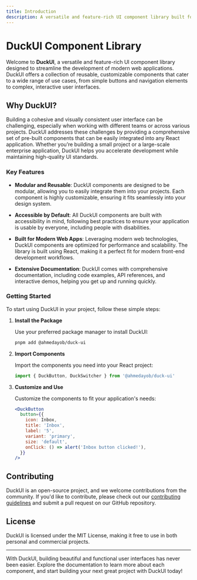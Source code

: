 ```yaml
---
title: Introduction
description: A versatile and feature-rich UI component library built for modern web applications.
---
```


# DuckUI Component Library

Welcome to **DuckUI**, a versatile and feature-rich UI component library designed to streamline the development of modern web applications. DuckUI offers a collection of reusable, customizable components that cater to a wide range of use cases, from simple buttons and navigation elements to complex, interactive user interfaces.

## Why DuckUI?

Building a cohesive and visually consistent user interface can be challenging, especially when working with different teams or across various projects. DuckUI addresses these challenges by providing a comprehensive set of pre-built components that can be easily integrated into any React application. Whether you’re building a small project or a large-scale enterprise application, DuckUI helps you accelerate development while maintaining high-quality UI standards.

### Key Features

- **Modular and Reusable**: DuckUI components are designed to be modular, allowing you to easily integrate them into your projects. Each component is highly customizable, ensuring it fits seamlessly into your design system.

- **Accessible by Default**: All DuckUI components are built with accessibility in mind, following best practices to ensure your application is usable by everyone, including people with disabilities.

- **Built for Modern Web Apps**: Leveraging modern web technologies, DuckUI components are optimized for performance and scalability. The library is built using React, making it a perfect fit for modern front-end development workflows.

- **Extensive Documentation**: DuckUI comes with comprehensive documentation, including code examples, API references, and interactive demos, helping you get up and running quickly.

### Getting Started

To start using DuckUI in your project, follow these simple steps:

1. **Install the Package**

   Use your preferred package manager to install DuckUI:

   ```bash
   pnpm add @ahmedayob/duck-ui
   ```

2. **Import Components**

   Import the components you need into your React project:

   ```jsx
   import { DuckButton, DuckSwitcher } from '@ahmedayob/duck-ui'
   ```

3. **Customize and Use**

   Customize the components to fit your application's needs:

   ```jsx
   <DuckButton
     button={{
       icon: Inbox,
       title: 'Inbox',
       label: '5',
       variant: 'primary',
       size: 'default',
       onClick: () => alert('Inbox button clicked!'),
     }}
   />
   ```

## Contributing

DuckUI is an open-source project, and we welcome contributions from the community. If you'd like to contribute, please check out our [contributing guidelines](#) and submit a pull request on our GitHub repository.

## License

DuckUI is licensed under the MIT License, making it free to use in both personal and commercial projects.

---

With DuckUI, building beautiful and functional user interfaces has never been easier. Explore the documentation to learn more about each component, and start building your next great project with DuckUI today!
